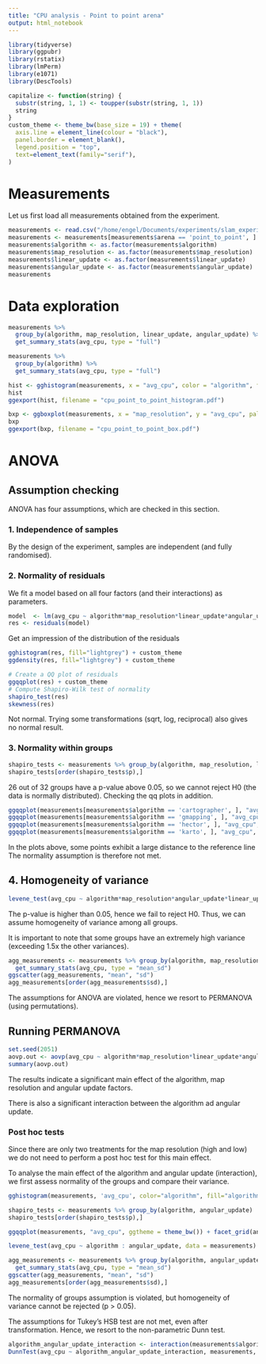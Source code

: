 ```yaml
---
title: "CPU analysis - Point to point arena"
output: html_notebook
---
```


```r
library(tidyverse)
library(ggpubr)
library(rstatix)
library(lmPerm)
library(e1071)
library(DescTools)

capitalize <- function(string) {
  substr(string, 1, 1) <- toupper(substr(string, 1, 1))
  string
}
custom_theme <- theme_bw(base_size = 19) + theme(
  axis.line = element_line(colour = "black"),
  panel.border = element_blank(),
  legend.position = "top",
  text=element_text(family="serif"),
)
```

# Measurements
Let us first load all measurements obtained from the experiment.

```r
measurements <- read.csv("/home/engel/Documents/experiments/slam_experiment/run_table.csv")
measurements <- measurements[measurements$arena == 'point_to_point', ]
measurements$algorithm <- as.factor(measurements$algorithm)
measurements$map_resolution <- as.factor(measurements$map_resolution)
measurements$linear_update <- as.factor(measurements$linear_update)
measurements$angular_update <- as.factor(measurements$angular_update)
measurements
```

# Data exploration
```r
measurements %>%
  group_by(algorithm, map_resolution, linear_update, angular_update) %>%
  get_summary_stats(avg_cpu, type = "full")

measurements %>%
  group_by(algorithm) %>%
  get_summary_stats(avg_cpu, type = "full")
```

```r
hist <- gghistogram(measurements, x = "avg_cpu", color = "algorithm", fill = "algorithm", palette='jco') + custom_theme + xlab('CPU Utilisation (%)') + ylab('Count') + labs(color='Algorithm', fill='Algorithm') 
hist
ggexport(hist, filename = "cpu_point_to_point_histogram.pdf")
```

```r
bxp <- ggboxplot(measurements, x = "map_resolution", y = "avg_cpu", palette = "jco", color="algorithm", facet.by = c("linear_update", "angular_update"), labeller="label_both") + theme_bw(base_size = 19) + theme(legend.position="top", text=element_text(family="serif")) + xlab('Map resolution') + ylab('CPU Utilisation (%)') + labs(color='Algorithm', fill='Algorithm')
bxp
ggexport(bxp, filename = "cpu_point_to_point_box.pdf")
```
# ANOVA

## Assumption checking
ANOVA has four assumptions, which are checked in this section.

### 1. Independence of samples
By the design of the experiment, samples are independent (and fully randomised).

### 2. Normality of residuals
We fit a model based on all four factors (and their interactions) as parameters.
```r
model  <- lm(avg_cpu ~ algorithm*map_resolution*linear_update*angular_update, data = measurements)
res <- residuals(model)
```

Get an impression of the distribution of the residuals
```r
gghistogram(res, fill="lightgrey") + custom_theme
ggdensity(res, fill="lightgrey") + custom_theme

# Create a QQ plot of residuals
ggqqplot(res) + custom_theme
# Compute Shapiro-Wilk test of normality
shapiro_test(res)
skewness(res)
```
Not normal. Trying some transformations (sqrt, log, reciprocal) also gives no normal result.

### 3. Normality within groups
```r
shapiro_tests <- measurements %>% group_by(algorithm, map_resolution, linear_update, angular_update)  %>% shapiro_test(avg_cpu)
shapiro_tests[order(shapiro_tests$p),]
```

26 out of 32 groups have a p-value above 0.05, so we cannot reject H0 (the data is normally distributed). Checking the qq plots in addition.

```r
ggqqplot(measurements[measurements$algorithm == 'cartographer', ], "avg_cpu", ggtheme = theme_bw()) + facet_grid( linear_update + angular_update ~ map_resolution, labeller = "label_both")
ggqqplot(measurements[measurements$algorithm == 'gmapping', ], "avg_cpu", ggtheme = theme_bw()) + facet_grid(linear_update + angular_update ~ map_resolution, labeller = "label_both")
ggqqplot(measurements[measurements$algorithm == 'hector', ], "avg_cpu", ggtheme = theme_bw()) + facet_grid(linear_update + angular_update ~ map_resolution, labeller = "label_both")
ggqqplot(measurements[measurements$algorithm == 'karto', ], "avg_cpu", ggtheme = theme_bw()) + facet_grid(linear_update + angular_update ~ map_resolution, labeller = "label_both")
```

In the plots above, some points exhibit a large distance to the reference line The normality assumption is therefore not met.

## 4. Homogeneity of variance

```r
levene_test(avg_cpu ~ algorithm*map_resolution*angular_update*linear_update, data = measurements)
```
The p-value is higher than 0.05, hence we fail to reject H0. Thus, we can assume homogeneity of variance  among all groups.

It is important to note that some groups have an extremely high variance (exceeding 1.5x the other variances).

```r
agg_measurements <- measurements %>% group_by(algorithm, map_resolution, linear_update, angular_update) %>%
  get_summary_stats(avg_cpu, type = "mean_sd")
ggscatter(agg_measurements, "mean", "sd")
agg_measurements[order(agg_measurements$sd),]
```
The assumptions for ANOVA are violated, hence we resort to PERMANOVA (using permutations).

## Running PERMANOVA
```r
set.seed(2051)
aovp.out <- aovp(avg_cpu ~ algorithm*map_resolution*linear_update*angular_update, data=measurements, maxIter=100000000, nCycle=1)
summary(aovp.out)
```

The results indicate a significant main effect of the algorithm, map resolution and angular update factors.

There is also a significant interaction between the algorithm ad angular update.

### Post hoc tests
Since there are only two treatments for the map resolution (high and low) we do not need to perform a post hoc test for this main effect.

To analyse the main effect of the algorithm and angular update (interaction), we first assess normality of the groups and compare their variance.

```r
gghistogram(measurements, 'avg_cpu', color="algorithm", fill="algorithm") + custom_theme

shapiro_tests <- measurements %>% group_by(algorithm, angular_update)  %>% shapiro_test(avg_cpu)
shapiro_tests[order(shapiro_tests$p),]
```

```r
ggqqplot(measurements, "avg_cpu", ggtheme = theme_bw()) + facet_grid(angular_update ~ algorithm, labeller = "label_both")
```

```r
levene_test(avg_cpu ~ algorithm : angular_update, data = measurements)
```

```r
agg_measurements <- measurements %>% group_by(algorithm, angular_update) %>%
  get_summary_stats(avg_cpu, type = "mean_sd")
ggscatter(agg_measurements, "mean", "sd")
agg_measurements[order(agg_measurements$sd),]
```
The normality of groups assumption is violated, but homogeneity of variance cannot be rejected (p > 0.05).

The assumptions for Tukey's HSB test are not met, even after transformation. Hence, we resort to the non-parametric Dunn test.

```r
algorithm_angular_update_interaction <- interaction(measurements$algorithm, measurements$angular_update)
DunnTest(avg_cpu ~ algorithm_angular_update_interaction, measurements, method='BH')
```
